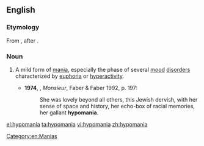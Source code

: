 ==English==
{{wikipedia}}
===Etymology===
From {{prefix|hypo|mania}}, after {{etyl|de|en}} {{term|Hypomanie|lang=de}}.

===Noun===
{{en-noun}}

# {{medicine}} A mild form of [[mania]], especially the phase of several [[mood]] [[disorder]]s characterized by [[euphoria]] or [[hyperactivity]].
#* '''1974''', {{w|Lawrence Durrell}}, ''Monsieur'', Faber & Faber 1992, p. 197:
#*: She was lovely beyond all others, this Jewish dervish, with her sense of space and history, her echo-box of racial memories, her gallant '''hypomania'''.

[[Category:en:Manias]]

[[el:hypomania]]
[[ta:hypomania]]
[[vi:hypomania]]
[[zh:hypomania]]